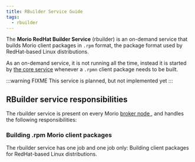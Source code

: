 ```yaml
---
title: RBuilder Service Guide
tags:
  - rbuilder
---
```


The **Morio RedHat Builder Service** (rbuilder) is an on-demand service that builds
Morio client packages in `.rpm` format, the package format used by
RedHat-based Linux distributions.

As an on-demand service, it is not running all the time, instead it is started
by [the core service](/docs/guides/services/core) whenever a `.rpmn` client
package needs to be built.

:::warning FIXME
This service is planned, but not implemented yet
:::

## RBuilder service responsibilities

The rbuilder service is present on every Morio [broker node
](/docs/reference/terminology/broker-node/), and handles the following
responsibilities:

### Building .rpm Morio client packages

The rbuilder service has one job and one job only: Building client packages
for RedHat-based Linux distributions.
